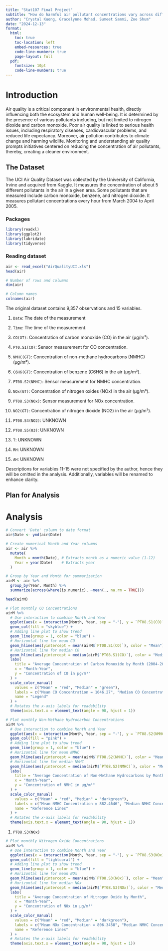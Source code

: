 ```yaml
---
title: "Stat107 Final Project"
subtitle: "How do harmful air pollutant concentrations vary across different months within a year?"
author: "Crystal Kuong, Gracelynne Mohad, Sumeet Sammi, Zoe Shum"
date: "2024-12-13"
format:
  html:
    toc: true
    toc-location: left
    embed-resources: true
    code-line-numbers: true
    page-layout: full
  pdf:
    fontsize: 10pt
    code-line-numbers: true
---
```


# Introduction

Air quality is a critical component in environmental health, directly influencing both the ecosystem and human well-being. It is determined by the presence of various pollutants including, but not limited to nitrogen dioxide and carbon monoxide. Poor air quality is linked to serious health issues, including respiratory diseases, cardiovascular problems, and reduced life expectancy. Moreover, air pollution contributes to climate change and harming wildlife. Monitoring and understanding air quality prompts initiatives centered on reducing the concentration of air pollutants, thereby, creating a cleaner environment.

## The Dataset

The UCI Air Quality Dataset was collected by the University of California, Irvine and acquired from Kaggle. It measures the concentration of about 5 different pollutants in the air in a given area. Some pollutants that are measured include carbon monoxide, benzene, and nitrogen dioxide. It measures pollutant concentrations every hour from March 2004 to April 2005.

### Packages

```r
library(readxl)
library(ggplot2)
library(lubridate)
library(tidyverse)
```

### Reading dataset

```r
air <- read_excel("AirQualityUCI.xls")
head(air)

# Number of rows and columns
dim(air)

# Column names
colnames(air)
```

The original dataset contains 9,357 observations and 15 variables.

1.  `Date`: The date of the measurement

2.  `Time`: The time of the measurement.

3.  `CO(GT)`: Concentration of carbon monoxide (CO) in the air (µg/m³).

4.  `PT0.S1(CO)`: Sensor measurement for CO concentration.

5.  `NMHC(GT)`: Concentration of non-methane hydrocarbons (NMHC) (µg/m³).

6.  `C6H6(GT)`: Concentration of benzene (C6H6) in the air (µg/m³).

7.  `PT08.S2(NMHC)`: Sensor measurement for NMHC concentration.

8.  `NOx(GT)`: Concentration of nitrogen oxides (NOx) in the air (µg/m³).

9.  `PT08.S3(NOx)`: Sensor measurement for NOx concentration.

10. `NO2(GT)`: Concentration of nitrogen dioxide (NO2) in the air (µg/m³).

11. `PT08.S4(NO2)`: UNKNOWN

12. `PT08.S5(03)`: UNKNOWN

13. `T`: UNKNOWN

14. `RH`: UNKNOWN

15. `AH`: UNKNOWN

Descriptions for variables 11-15 were not specified by the author, hence they will be omitted in the analysis. Additionally, variables will be renamed to enhance clarity.

## Plan for Analysis

# Analysis

```r
# Convert 'Date' column to date format
air$Date <- ymd(air$Date)

# Create numerical Month and Year columns
air <- air %>%
  mutate(
    Month = month(Date), # Extracts month as a numeric value (1-12)
    Year = year(Date)    # Extracts year
  )

# Group by Year and Month for summarization
airM <- air %>%
  group_by(Year, Month) %>%
  summarize(across(where(is.numeric), ~mean(., na.rm = TRUE)))

head(airM)
```

```r
# Plot monthly CO Concentrations
airM %>%
  # Use interaction to combine Month and Year
  ggplot(aes(x = interaction(Month, Year, sep = "-"), y = `PT08.S1(CO)`)) +
  geom_col(fill = "skyblue") + 
  # Adding line plot to show trend
  geom_line(group = 1, color = "blue") +
  # Horizontal line for mean CO
  geom_hline(aes(yintercept = mean(airM$`PT08.S1(CO)`), color = "Mean"), linetype = "dashed") +
  # Horizontal line for median CO
  geom_hline(aes(yintercept = median(airM$`PT08.S1(CO)`), color = "Median"), linetype = "dashed") +
  labs(
    title = "Average Concentration of Carbon Monoxide by Month (2004-2005)",
    x = "Month-Year",
    y = "Concentration of CO in µg/m³"
  ) +
  scale_color_manual(
    values = c("Mean" = "red", "Median" = "green"),
    labels = c("Mean CO Concentration = 1046.27", "Median CO Concentration = 1047.141"),
    name = "Legend"
  ) +
  # Rotates the x-axis labels for readability
  theme(axis.text.x = element_text(angle = 90, hjust = 1))
```

```r
# Plot monthly Non-Methane Hydrocarbon Concentrations 
airM %>%
  # Use interaction to combine Month and Year
  ggplot(aes(x = interaction(Month, Year, sep = "-"), y = `PT08.S2(NMHC)`)) +
  geom_col(fill = "pink") + 
  # Adding line plot to show trend
  geom_line(group = 1, color = "blue") +
  # Horizontal line for mean NMHC
  geom_hline(aes(yintercept = mean(airM$`PT08.S2(NMHC)`), color = "Mean"), linetype = "dashed") +
  # Horizontal line for median NMHC
  geom_hline(aes(yintercept = median(airM$`PT08.S2(NMHC)`), color = "Median"), linetype = "dashed") +
  labs(
    title = "Average Concentration of Non-Methane Hydrocarbons by Month",
    x = "Month-Year",
    y = "Concentration of NMHC in µg/m³"
  ) +
  scale_color_manual(
    values = c("Mean" = "red", "Median" = "darkgreen"),
    labels = c("Mean NMHC Concentration = 882.4646", "Median NMHC Concentration = 905.4681"),
    name = "Reference Lines"
  ) +
  # Rotates the x-axis labels for readability
  theme(axis.text.x = element_text(angle = 90, hjust = 1))
```

1.  `PT08.S3(NOx)`

```r
# Plot monthly Nitrogen Oxide Concentrations 
airM %>%
  # Use interaction to combine Month and Year
  ggplot(aes(x = interaction(Month, Year, sep = "-"), y = `PT08.S3(NOx)`)) +
  geom_col(fill = "lightcoral") + 
  # Adding line plot to show trend
  geom_line(group = 1, color = "blue") +
  # Horizontal line for mean NOx
  geom_hline(aes(yintercept = mean(airM$`PT08.S3(NOx)`), color = "Mean"), linetype = "dashed") +
  # Horizontal line for median NOx
  geom_hline(aes(yintercept = median(airM$`PT08.S3(NOx)`), color = "Median"), linetype = "dashed") +
  labs(
    title = "Average Concentration of Nitrogen Oxide by Month",
    x = "Month-Year",
    y = "Concentration of NOx in µg/m³"
  ) +
  scale_color_manual(
    values = c("Mean" = "red", "Median" = "darkgreen"),
    labels = c("Mean NOx Concentration = 806.3458", "Median NMHC Concentration = 787.5153"),
    name = "Reference Lines"
  ) +
  # Rotates the x-axis labels for readability
  theme(axis.text.x = element_text(angle = 90, hjust = 1))
```
